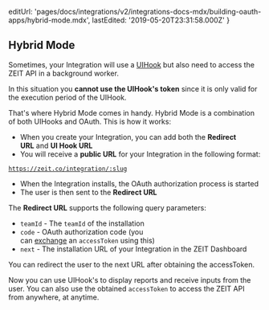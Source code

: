
  editUrl:
    'pages/docs/integrations/v2/integrations-docs-mdx/building-oauth-apps/hybrid-mode.mdx',
  lastEdited: '2019-05-20T23:31:58.000Z'
}

## Hybrid Mode

Sometimes, your Integration will use a [UIHook](/docs/integrations#understanding-uihooks) but also need to access the ZEIT API in a background worker.

In this situation you **cannot use the UIHook's token** since it is only valid for the execution period of the UIHook.

That's where Hybrid Mode comes in handy. Hybrid Mode is a combination of both UIHooks and OAuth. This is how it works:

- When you create your Integration, you can add both the **Redirect URL** and **UI Hook URL**
- You will receive a **public URL** for your Integration in the following format:

<Code>https://zeit.co/integration/:slug</Code>

- When the Integration installs, the OAuth authorization process is started
- The user is then sent to the **Redirect URL**

The **Redirect URL** supports the following query parameters:

- `teamId` - The `teamId` of the installation
- `code` - OAuth authorization code (you can [exchange](/docs/api#endpoints/oauth2/exchanging-code-for-an-access-token) an `accessToken` using this)
- `next` - The installation URL of your Integration in the ZEIT Dashboard

<Note>
  You can redirect the user to the <InlineCode>next</InlineCode> URL after
  obtaining the <InlineCode>accessToken</InlineCode>.
</Note>

Now you can use UIHook's to display reports and receive inputs from the user. You can also use the obtained `accessToken` to access the ZEIT API from anywhere, at anytime.
